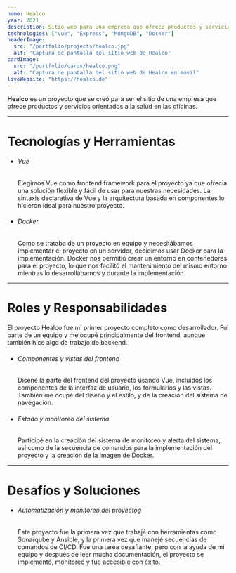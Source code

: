 ```yaml
---
name: Healco
year: 2021
description: Sitio web para una empresa que ofrece productos y servicios orientados a la salud a las oficinas.
technologies: ["Vue", "Express", "MongoDB", "Docker"]
headerImage:
  src: "/portfolio/projects/healco.jpg"
  alt: "Captura de pantalla del sitio web de Healco"
cardImage:
  src: "/portfolio/cards/healco.png"
  alt: "Captura de pantalla del sitio web de Healco en móvil"
liveWebsite: "https://healco.de"
---
```


<strong>Healco</strong> es un proyecto que se creó para ser el sitio de una
empresa que ofrece productos y servicios orientados a la salud en las oficinas.

<hr />

<h1 class="text-2xl">Tecnologías y Herramientas</h1>
<ul>
  <li>
    <h6 className="text-lg font-semibold">Vue</h6>
    <p>
      Elegimos Vue como frontend framework para el proyecto ya que ofrecía una
      solución flexible y fácil de usar para nuestras necesidades. La sintaxis
      declarativa de Vue y la arquitectura basada en componentes lo hicieron
      ideal para nuestro proyecto.
    </p>
  </li>
  <li>
    <h6 className="text-lg font-semibold">Docker</h6>
    <p>
      Como se trataba de un proyecto en equipo y necesitábamos implementar el
      proyecto en un servidor, decidimos usar Docker para la implementación.
      Docker nos permitió crear un entorno en contenedores para el proyecto, lo
      que nos facilitó el mantenimiento del mismo entorno mientras lo
      desarrollábamos y durante la implementación.
    </p>
  </li>
</ul>

<hr />

<h1 class="text-2xl">Roles y Responsabilidades</h1>
El proyecto Healco fue mi primer proyecto completo como desarrollador. Fui parte
de un equipo y me ocupé principalmente del frontend, aunque también hice algo de
trabajo de backend.
<ul>
  <li>
    <h6 className="text-lg font-semibold">Componentes y vistas del frontend</h6>
    <p>
      Diseñé la parte del frontend del proyecto usando Vue, incluidos los
      componentes de la interfaz de usuario, los formularios y las vistas.
      También me ocupé del diseño y el estilo, y de la creación del sistema de
      navegación.
    </p>
  </li>
  <li>
    <h6 className="text-lg font-semibold">Estado y monitoreo del sistema</h6>
    <p>
      Participé en la creación del sistema de monitoreo y alerta del sistema,
      así como de la secuencia de comandos para la implementación del proyecto y
      la creación de la imagen de Docker.
    </p>
  </li>
</ul>

<hr />

<h1 class="text-2xl">Desafíos y Soluciones</h1>
<ul>
  <li>
    <h6 className="text-lg font-semibold">
      Automatización y monitoreo del proyectog
    </h6>
    <p>
      Este proyecto fue la primera vez que trabajé con herramientas como
      Sonarqube y Ansible, y la primera vez que manejé secuencias de comandos de
      CI/CD. Fue una tarea desafiante, pero con la ayuda de mi equipo y después
      de leer mucha documentación, el proyecto se implementó, monitoreó y fue
      accesible con éxito.
    </p>
  </li>
</ul>
